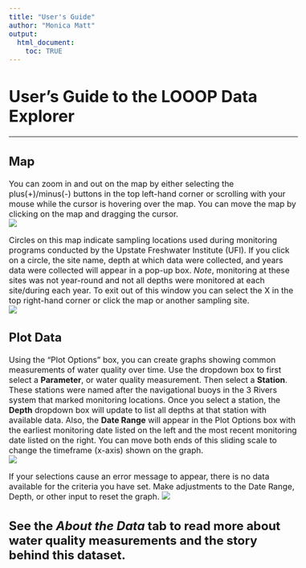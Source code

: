 ```yaml
---
title: "User's Guide"
author: "Monica Matt"
output:
  html_document:
    toc: TRUE
---
```

# User's Guide to the LOOOP Data Explorer

---  
<style type = "text/css">
  body{
  font-size: 12pt;
  }
</style>

## Map
 You can zoom in and out on the map by either selecting the plus(+)/minus(-) buttons in the top left-hand corner or scrolling with your mouse while the cursor is hovering over the map. You can move the map by clicking on the map and dragging the cursor.  
<img src="www/map-overview.png">  

Circles on this map indicate sampling locations used during monitoring programs conducted by the Upstate Freshwater Institute (UFI). If you click on a circle, the site name, depth at which data were collected, and years data were collected will appear in a pop-up box. _Note_, monitoring at these sites was not year-round and not all depths were monitored at each site/during each year. To exit out of this window you can select the X in the top right-hand corner or click the map or another sampling site.  
<img src="www/map-site.png">  

## Plot Data
Using the "Plot Options" box, you can create graphs showing common measurements of water quality over time. Use the dropdown box to first select a **Parameter**, or water quality measurement. Then select a **Station**. These stations were named after the navigational buoys in the 3 Rivers system that marked monitoring locations. Once you select a station, the **Depth** dropdown box will update to list all depths at that station with available data. Also, the **Date Range** will appear in the Plot Options box with the earliest monitoring date listed on the left and the most recent monitoring date listed on the right. You can move both ends of this sliding scale to change the timeframe (x-axis) shown on the graph.  
<img src="www/plot-example.png">  

If your selections cause an error message to appear, there is no data available for the criteria you have set. Make adjustments to the Date Range, Depth, or other input to reset the graph.
<img src="www/error-message.png">  


## See the **_About the Data_** tab to read more about water quality measurements and the story behind this dataset.